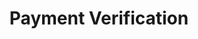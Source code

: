 ---
title: "Payment Verification"
api: "POST /callback/verify"
description: "Assign a new delivery in the system"
---